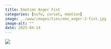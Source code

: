 ```yaml
---
title: Emotion Anger Fist
categories: [nsfw, corset, emotion]
image: ../www/images/ties/emo_anger-2-fist.jpg
image-alt: ""
date: 2025-04-14
---
```



![](../www/images/ties/emo_anger-2-fist.jpg)

